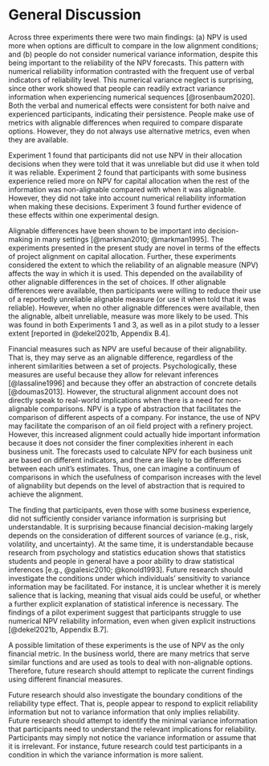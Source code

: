 # General Discussion

Across three experiments there were two main findings: (a) NPV is used more when
options are difficult to compare in the low alignment conditions; and (b) people
do not consider numerical variance information, despite this being important to
the reliability of the NPV forecasts. This pattern with numerical reliability
information contrasted with the frequent use of verbal indicators of reliability
level. This numerical variance neglect is surprising, since other work showed
that people can readily extract variance information when experiencing numerical
sequences [@rosenbaum2020]. Both the verbal and numerical effects were
consistent for both naive and experienced participants, indicating their
persistence. People make use of metrics with alignable differences when required
to compare disparate options. However, they do not always use alternative
metrics, even when they are available.

Experiment 1 found that participants did not use NPV in their allocation
decisions when they were told that it was unreliable but did use it when told it
was reliable. Experiment 2 found that participants with some business experience
relied more on NPV for capital allocation when the rest of the information was
non-alignable compared with when it was alignable. However, they did not take
into account numerical reliability information when making these decisions.
Experiment 3 found further evidence of these effects within one experimental
design.

Alignable differences have been shown to be important into decision-making in
many settings [@markman2010; @markman1995]. The experiments presented in the
present study are novel in terms of the effects of project alignment on capital
allocation. Further, these experiments considered the extent to which the
reliability of an alignable measure (NPV) affects the way in which it is used.
This depended on the availability of other alignable differences in the set of
choices. If other alignable differences were available, then participants were
willing to reduce their use of a reportedly unreliable alignable measure (or use
it when told that it was reliable). However, when no other alignable differences
were available, then the alignable, albeit unreliable, measure was more likely
to be used. This was found in both Experiments 1 and 3, as well as in a pilot
study to a lesser extent [reported in @dekel2021b, Appendix B.4].

Financial measures such as NPV are useful because of their alignability. That
is, they may serve as an alignable difference, regardless of the inherent
similarities between a set of projects. Psychologically, these measures are
useful because they allow for relevant inferences [@lassaline1996] and because
they offer an abstraction of concrete details [@doumas2013]. However, the
structural alignment account does not directly speak to real-world implications
when there is a need for non-alignable comparisons. NPV is a type of abstraction
that facilitates the comparison of different aspects of a company. For instance,
the use of NPV may facilitate the comparison of an oil field project with a
refinery project. However, this increased alignment could actually hide
important information because it does not consider the finer complexities
inherent in each business unit. The forecasts used to calculate NPV for each
business unit are based on different indicators, and there are likely to be
differences between each unit's estimates. Thus, one can imagine a continuum of
comparisons in which the usefulness of comparison increases with the level of
alignability but depends on the level of abstraction that is required to achieve
the alignment.

The finding that participants, even those with some business experience, did not
sufficiently consider variance information is surprising but understandable. It
is surprising because financial decision-making largely depends on the
consideration of different sources of variance (e.g., risk, volatility, and
uncertainty). At the same time, it is understandable because research from
psychology and statistics education shows that statistics students and people in
general have a poor ability to draw statistical inferences [e.g., @galesic2010;
@konold1993]. Future research should investigate the conditions under which
individuals' sensitivity to variance information may be facilitated. For
instance, it is unclear whether it is merely salience that is lacking, meaning
that visual aids could be useful, or whether a further explicit explanation of
statistical inference is necessary. The findings of a pilot experiment suggest
that participants struggle to use numerical NPV reliability information, even
when given explicit instructions [@dekel2021b, Appendix B.7].

A possible limitation of these experiments is the use of NPV as the only
financial metric. In the business world, there are many metrics that serve
similar functions and are used as tools to deal with non-alignable options.
Therefore, future research should attempt to replicate the current findings
using different financial measures.

Future research should also investigate the boundary conditions of the
reliability type effect. That is, people appear to respond to explicit
reliability information but not to variance information that only implies
reliability. Future research should attempt to identify the minimal variance
information that participants need to understand the relevant implications for
reliability. Participants may simply not notice the variance information or
assume that it is irrelevant. For instance, future research could test
participants in a condition in which the variance information is more salient.

\newpage
